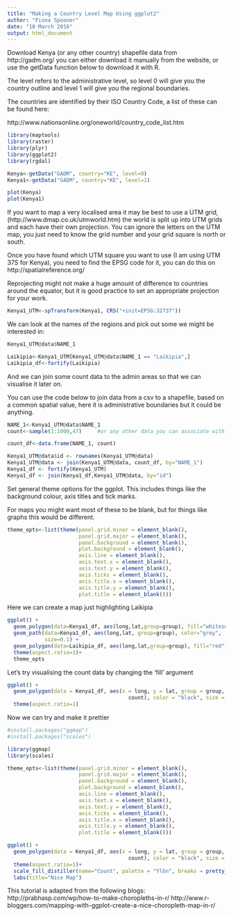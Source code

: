 ```yaml
---
title: "Making a Country Level Map Using ggplot2"
author: "Fiona Spooner"
date: "10 March 2016"
output: html_document
---
```



Download Kenya (or any other country) shapefile data from http://gadm.org/  you can either download it manually from the website, or use the getData function below to download it with R. 

The level refers to the administrative level, so level 0 will give you the country outline and level 1 will give you the regional boundaries.

The countries are identified by their ISO Country Code, a list of these can be found here:

http://www.nationsonline.org/oneworld/country_code_list.htm

```r
library(maptools)
library(raster)
library(plyr)
library(ggplot2)
library(rgdal)

Kenya<-getData("GADM", country="KE", level=0)
Kenya1<-getData("GADM", country="KE", level=1)

plot(Kenya)
plot(Kenya1)


```

If you want to map a very localised area it may be best to use a UTM grid, (http://www.dmap.co.uk/utmworld.htm) the world is split up into UTM grids and each have their own projection. You can ignore the letters on the UTM map, you just need to know the grid number and your grid square is north or south.

Once you have found which UTM square you want to use (I am using UTM 37S for Kenya), you need to find the EPSG code for it, you can do this on http://spatialreference.org/ 

Reprojecting might not make a huge amount of difference to countries around the equator, but it is good practice to set an appropriate projection for your work.

```r
Kenya1_UTM<-spTransform(Kenya1, CRS("+init=EPSG:32737"))  

```


We can look at the names of the regions and pick out some we might be interested in:

```r
Kenya1_UTM@data$NAME_1

Laikipia<-Kenya1_UTM[Kenya1_UTM@data$NAME_1 == "Laikipia",]
Laikipia_df<-fortify(Laikipia)

```

And we can join some count data to the admin areas so that we can visualise it later on.

You can use the code below to join data from a csv to a shapefile, based on a common spatial value, here it is administrative boundaries but it could be anything.

```r
NAME_1<-Kenya1_UTM@data$NAME_1
count<-sample(1:1000,47)     #or any other data you can associate with admin level here

count_df<-data.frame(NAME_1, count)

Kenya1_UTM@data$id <- rownames(Kenya1_UTM@data)
Kenya1_UTM@data <- join(Kenya1_UTM@data, count_df, by="NAME_1")
Kenya1_df <- fortify(Kenya1_UTM)
Kenya1_df <- join(Kenya1_df,Kenya1_UTM@data, by="id")

```

Set general theme options for the ggplot. This includes things like the background colour, axis titles and tick marks.

For maps you might want most of these to be blank, but for things like graphs this would be different.

```r

theme_opts<-list(theme(panel.grid.minor = element_blank(),
                       panel.grid.major = element_blank(),
                       panel.background = element_blank(),
                       plot.background = element_blank(),
                       axis.line = element_blank(),
                       axis.text.x = element_blank(),
                       axis.text.y = element_blank(),
                       axis.ticks = element_blank(),
                       axis.title.x = element_blank(),
                       axis.title.y = element_blank(),
                       plot.title = element_blank()))

```

Here we can create a map just highlighting Laikipia

```r
ggplot() + 
  geom_polygon(data=Kenya1_df, aes(long,lat,group=group), fill="whitesmoke")+
  geom_path(data=Kenya1_df, aes(long,lat, group=group), color="grey",
            size=0.1) +
  geom_polygon(data=Laikipia_df, aes(long,lat,group=group), fill="red")+
  theme(aspect.ratio=1)+
  theme_opts

```

Let's try visualising the count data by changing the 'fill' argument

```r

ggplot() + 
  geom_polygon(data = Kenya1_df, aes(x = long, y = lat, group = group, fill =
                                       count), color = "black", size = 0.25) +
  theme(aspect.ratio=1)


```


Now we can try and make it prettier

```r
#install.packages("ggmap")
#install.packages("scales")

library(ggmap)
library(scales)

```


```r

theme_opts<-list(theme(panel.grid.minor = element_blank(),
                       panel.grid.major = element_blank(),
                       panel.background = element_blank(),
                       plot.background = element_blank(),
                       axis.line = element_blank(),
                       axis.text.x = element_blank(),
                       axis.text.y = element_blank(),
                       axis.ticks = element_blank(),
                       axis.title.x = element_blank(),
                       axis.title.y = element_blank(),
                       plot.title = element_blank()))

```


```r
ggplot() + 
  geom_polygon(data = Kenya1_df, aes(x = long, y = lat, group = group, fill =
                                       count), color = "black", size = 0.25) +
  theme(aspect.ratio=1)+
  scale_fill_distiller(name="Count", palette = "YlGn", breaks = pretty_breaks(n = 5))+
  labs(title="Nice Map")

```


This tutorial is adapted from the following blogs:
http://prabhasp.com/wp/how-to-make-choropleths-in-r/
http://www.r-bloggers.com/mapping-with-ggplot-create-a-nice-choropleth-map-in-r/
